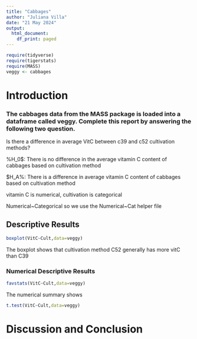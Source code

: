 ```yaml
---
title: "Cabbages"
author: "Juliana Villa"
date: "21 May 2024"
output:
  html_document:
    df_print: paged
---
```


```r
require(tidyverse)
require(tigerstats)
require(MASS)
veggy <- cabbages
```

# Introduction

<!--In this section you explain what you are trying to show.  Where did the data come from?  What is the research or other question you are trying to answer?!-->
### The cabbages data from the MASS package is loaded into a dataframe called veggy. Complete this report by answering the following two question.  
 
 Is there a difference in average VitC between c39 and c52 cultivation methods?  

%H_0$: There is no difference in the average vitamin C content of cabbages based on cultivation method


$H_A%: There is a difference in average vitamin C content of cabbages based on cultivation method

<!--Decide on your methods:  use "variable analysis" or other appropriate descriptors.  Make sure to choose at least one graphical method and at least one numerical method.!-->

vitamin C is numerical, cultivation is categorical

Numerical~Categorical so we use the Numerical~Cat helper file

<!--Divide this section into two sub-sections:  One for your descriptive  results and one for your inferential results.!-->

## Descriptive Results

<!--Graphical results here.  Make sure to show your code.  Provide appropriate labels for axes, giving units if possible, and provide a good title for the graph, too.  Use the graphical results to describe the patterns if any that exist in the data as focused toward the research question!-->

```r
boxplot(VitC~Cult,data=veggy)
```
The boxplot shows that cultivation method C52 generally has more vitC than C39

### Numerical Descriptive Results

<!--Numerical results go here. Use the numerical results to describe the patterns if any that exist in the data as focused toward the research question!-->


```r
favstats(VitC~Cult,data=veggy)
```

The numerical summary shows

<!--State hypothesis clearly.  Make sure your discussion of the inferential test covers all the aspects that the test output produces, such as test statistic, p-value etc.  Make a decision about the null hypothesis, explain the assumptions on which the selected test/procedure was based, and why the chosen procedure satisfys the assumptions and is appropriate to answer the research question!-->
  
```r
t.test(VitC~Cult,data=veggy)
```



# Discussion and Conclusion

<!--Discussion and conclusion here.  If you found a relationship be sure to consider whether the relationship occurs because one of the variavbles causes the other, or whether they perhasps are related for some other reason.  Watch the chapter 6 videos from the GeorgeTown videos collection.!-->
